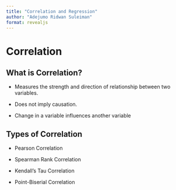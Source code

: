 ```yaml
---
title: "Correlation and Regression"
author: "Adejumo Ridwan Suleiman"
format: revealjs
---
```


# Correlation

## What is Correlation?

- Measures the strength and direction of relationship between two variables.

- Does not imply causation.

- Change in a variable influences another variable

## Types of Correlation

- Pearson Correlation

- Spearman Rank Correlation

- Kendall's Tau Correlation

- Point-Biserial Correlation

##